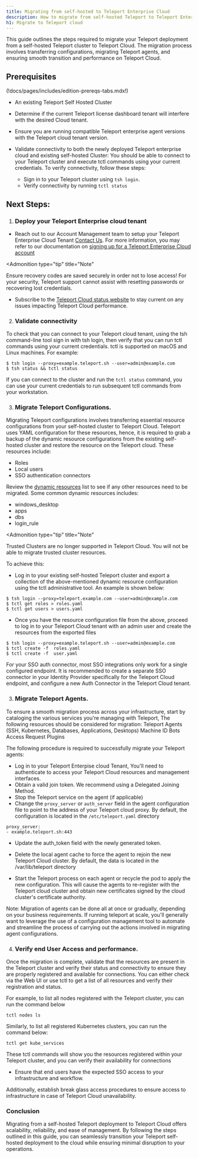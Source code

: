---
title: Migrating from self-hosted to Teleport Enterprise Cloud
description: How to migrate from self-hosted Teleport to Teleport Enterprise Cloud.
h1: Migrate to Teleport cloud
---

This guide outlines the steps required to migrate your Teleport deployment from a self-hosted Teleport cluster to Teleport Cloud. 
The migration process involves transferring configurations, migrating Teleport agents, and ensuring smooth transition and performance on Teleport Cloud.

## Prerequisites

(!docs/pages/includes/edition-prereqs-tabs.mdx!)

- An existing Teleport Self Hosted Cluster

- Determine if the current Teleport license dashboard tenant will interfere with the desired Cloud tenant.

- Ensure you are running compatible Teleport enterprise agent versions with the Teleport cloud tenant version.

- Validate connectivity to both the newly deployed Teleport enterprise cloud and existing self-hosted Cluster: You should be able to connect to your Teleport cluster and execute tctl commands using your current credentials. To verify connectivity, follow these steps:
  - Sign in to your Teleport cluster using `tsh login`.
  - Verify connectivity by running `tctl status`



## Next Steps:

1. ### Deploy your Teleport Enterprise cloud tenant
- Reach out to our Account Management team to setup your Teleport Enterprise Cloud Tenant [Contact Us](https://goteleport.com/signup/enterprise/). For more information, you may refer to our documentation on [signing up for a Teleport Enterprise Cloud account](https://goteleport.com/docs/choose-an-edition/teleport-cloud/introduction/)

</Details>

<Admonition
  type="tip"
  title="Note"
>

  Ensure recovery codes are saved securely in order not to lose access! For your security, Teleport support cannot assist with resetting passwords or recovering lost credentials.

</Admonition>

- Subscribe to the [Teleport Cloud status website](https://status.teleport.sh/) to stay current on any issues impacting Teleport Cloud performance.

2.  ### Validate connectivity  

To check that you can connect to your Teleport cloud tenant, using the tsh command-line tool sign in with tsh login, then verify that you can run tctl commands using your current credentials. tctl is supported on macOS and Linux machines. 
For example:

```code
$ tsh login --proxy=example.teleport.sh --user=admin@example.com
$ tsh status && tctl status
```

If you can connect to the cluster and run the `tctl status` command, you can use your current credentials to run subsequent tctl commands from your workstation.

3. ### Migrate Teleport Configurations.

Migrating Teleport configurations involves transferring essential resource configurations from your self-hosted cluster to Teleport Cloud. Teleport uses YAML configuration for these resources, hence, it is required to grab a backup of the dynamic resource configurations from the existing self-hosted cluster and restore the resource on the Teleport cloud. These resources include:  

- Roles
- Local users
- SSO authentication connectors

Review the [dynamic resources](https://goteleport.com/docs/reference/resources/) list to see if any other resources need to be migrated.  Some common dynamic resources includes:
- windows_desktop
- apps
- dbs
- login_rule

</Details>

<Admonition
  type="tip"
  title="Note"
>

  Trusted Clusters are no longer supported in Teleport Cloud.  You will not be able to migrate trusted cluster resources.

</Admonition>


To achieve this:
- Log in to your existing self-hosted Teleport cluster and export a collection of the above-mentioned dynamic resource configuration using the tctl administrative tool.  An example is shown below:

```code
$ tsh login --proxy=teleport.example.com --user=admin@example.com
$ tctl get roles > roles.yaml 
$ tctl get users > users.yaml 
```

- Once you have the resource configuration file from the above, proceed to log in to your Teleport Cloud tenant with an admin user and create the resources from the exported files

```code
$ tsh login --proxy=example.teleport.sh --user=admin@example.com
$ tctl create -f  roles.yaml
$ tctl create -f  user.yaml
```

For your SSO auth connector, most SSO integrations only work for a single configured endpoint. It is recommended to create a separate SSO connector in your Identity Provider specifically for the Teleport Cloud endpoint, and configure a new Auth Connector in the Teleport Cloud tenant.


3. ### Migrate Teleport Agents.

To ensure a smooth migration process across your infrastructure, start by cataloging the various services you're managing with Teleport, The following resources should be considered for migration:
Teleport Agents (SSH, Kubernetes, Databases, Applications, Desktops)
Machine ID Bots
Access Request Plugins

The following procedure is required to successfully migrate your Teleport agents:

- Log in to your Teleport Enterpise cloud Tenant, You'll need to authenticate to access your Teleport Cloud resources and management interfaces.
- Obtain a valid join token.  We recommend using a Delegated Joining Method.
- Stop the Teleport service on the agent (if applicable)
- Change the `proxy_server` or `auth_server` field in the agent configuration file to point to the address of your Teleport cloud proxy. By default, the configuration is located in the `/etc/teleport.yaml` directory

```code
proxy_server:
- example.teleport.sh:443
```

- Update the auth_token field with the newly generated token. 

- Delete the local agent cache to force the agent to rejoin the new Teleport Cloud cluster. By default, the data is located in the  /var/lib/teleport directory

- Start the Teleport process on each agent or recycle the pod to apply the new configuration. This will cause the agents to re-register with the Teleport cloud cluster and obtain new certificates signed by the cloud cluster's certificate authority.


Note: ​​Migration of agents can be done all at once or gradually, depending on your business requirements. If running teleport at scale, you'll generally want to leverage the use of a configuration management tool to automate and streamline the process of carrying out the actions involved in migrating agent configurations. 


4. ### Verify end User Access and performance.

Once the migration is complete, validate that the resources are present in the Teleport cluster and verify their status and connectivity to ensure they are properly registered and available for connections. You can either check via the Web UI or use tctl to get a list of all resources and verify their registration and status. 

For example, to list all nodes registered with the Teleport cluster, you can run the command below

```
tctl nodes ls
```

Similarly, to list all registered Kubernetes clusters, you can run the command below:

```
tctl get kube_services
```

These tctl commands will show you the resources registered within your Teleport cluster, and you can verify their availability for connections

- Ensure that end users have the expected SSO access to your infrastructure and workflow.

Additionally, establish break glass access procedures to ensure access to infrastructure in case of Teleport Cloud unavailability.

### Conclusion

Migrating from a self-hosted Teleport deployment to Teleport Cloud offers scalability, reliability, and ease of management. By following the steps outlined in this guide, you can seamlessly transition your Teleport self-hosted deployment to the cloud while ensuring minimal disruption to your operations.
